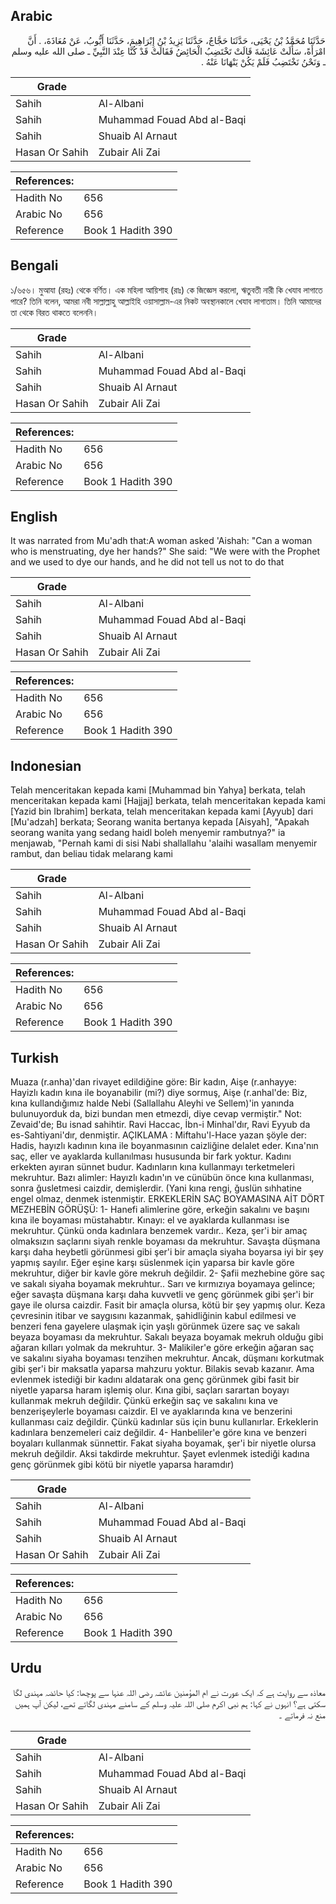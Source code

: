 ## Arabic


<div dir="rtl" lang="ar" style={{fontSize:'larger',backgroundColor:'#f8f9fa',padding:20}}>
حَدَّثَنَا مُحَمَّدُ بْنُ يَحْيَى، حَدَّثَنَا حَجَّاجٌ، حَدَّثَنَا يَزِيدُ بْنُ إِبْرَاهِيمَ، حَدَّثَنَا أَيُّوبُ، عَنْ مُعَاذَةَ، ‏.‏ أَنَّ امْرَأَةً، سَأَلَتْ عَائِشَةَ قَالَتْ تَخْتَضِبُ الْحَائِضُ فَقَالَتْ قَدْ كُنَّا عِنْدَ النَّبِيِّ ـ صلى الله عليه وسلم ـ وَنَحْنُ نَخْتَضِبُ فَلَمْ يَكُنْ يَنْهَانَا عَنْهُ ‏.‏
</div>
<div style={{backgroundColor:'#f8f9fa',padding:20, marginBottom: 10}}><table> <thead> <tr> <th>Grade</th> <th></th> </tr> </thead> <tbody> <tr><td>Sahih</td><td>Al-Albani</td></tr><tr><td>Sahih</td><td>Muhammad Fouad Abd al-Baqi</td></tr><tr><td>Sahih</td><td>Shuaib Al Arnaut</td></tr><tr><td>Hasan Or Sahih</td><td>Zubair Ali Zai</td></tr></tbody></table><table> <thead> <tr> <th>References:</th> <th></th> </tr> </thead> <tbody><tr><td>Hadith No</td><td>656</td></tr><tr><td>Arabic No</td><td>656</td></tr><tr><td>Reference</td><td>Book 1 Hadith 390</td></tr></tbody></table></div>

## Bengali


<div dir="ltr" lang="bn" style={{fontSize:'larger',backgroundColor:'#f8f9fa',padding:20}}>
১/৬৫৬। মুআযা (রহঃ) থেকে বর্ণিত। এক মহিলা আয়িশাহ (রাঃ) কে জিজ্ঞেস করলো, ঋতুবতী নারী কি খেযাব লাগাতে পারে? তিনি বলেন, আমরা নবী সাল্লাল্লাহু আল্লাইহি ওয়াসাল্লাম-এর নিকট অবস্থানকালে খেযাব লাগাতাম। তিনি আমাদের তা থেকে বিরত থাকতে বলেননি।
</div>
<div style={{backgroundColor:'#f8f9fa',padding:20, marginBottom: 10}}><table> <thead> <tr> <th>Grade</th> <th></th> </tr> </thead> <tbody> <tr><td>Sahih</td><td>Al-Albani</td></tr><tr><td>Sahih</td><td>Muhammad Fouad Abd al-Baqi</td></tr><tr><td>Sahih</td><td>Shuaib Al Arnaut</td></tr><tr><td>Hasan Or Sahih</td><td>Zubair Ali Zai</td></tr></tbody></table><table> <thead> <tr> <th>References:</th> <th></th> </tr> </thead> <tbody><tr><td>Hadith No</td><td>656</td></tr><tr><td>Arabic No</td><td>656</td></tr><tr><td>Reference</td><td>Book 1 Hadith 390</td></tr></tbody></table></div>

## English


<div dir="ltr" lang="en" style={{fontSize:'larger',backgroundColor:'#f8f9fa',padding:20}}>
It was narrated from Mu'adh that:A woman asked 'Aishah: "Can a woman who is menstruating, dye her hands?" She said: "We were with the Prophet and we used to dye our hands, and he did not tell us not to do that
</div>
<div style={{backgroundColor:'#f8f9fa',padding:20, marginBottom: 10}}><table> <thead> <tr> <th>Grade</th> <th></th> </tr> </thead> <tbody> <tr><td>Sahih</td><td>Al-Albani</td></tr><tr><td>Sahih</td><td>Muhammad Fouad Abd al-Baqi</td></tr><tr><td>Sahih</td><td>Shuaib Al Arnaut</td></tr><tr><td>Hasan Or Sahih</td><td>Zubair Ali Zai</td></tr></tbody></table><table> <thead> <tr> <th>References:</th> <th></th> </tr> </thead> <tbody><tr><td>Hadith No</td><td>656</td></tr><tr><td>Arabic No</td><td>656</td></tr><tr><td>Reference</td><td>Book 1 Hadith 390</td></tr></tbody></table></div>

## Indonesian


<div dir="ltr" lang="id" style={{fontSize:'larger',backgroundColor:'#f8f9fa',padding:20}}>
Telah menceritakan kepada kami [Muhammad bin Yahya] berkata, telah menceritakan kepada kami [Hajjaj] berkata, telah menceritakan kepada kami [Yazid bin Ibrahim] berkata, telah menceritakan kepada kami [Ayyub] dari [Mu'adzah] berkata; Seorang wanita bertanya kepada [Aisyah], "Apakah seorang wanita yang sedang haidl boleh menyemir rambutnya?" ia menjawab, "Pernah kami di sisi Nabi shallallahu 'alaihi wasallam menyemir rambut, dan beliau tidak melarang kami
</div>
<div style={{backgroundColor:'#f8f9fa',padding:20, marginBottom: 10}}><table> <thead> <tr> <th>Grade</th> <th></th> </tr> </thead> <tbody> <tr><td>Sahih</td><td>Al-Albani</td></tr><tr><td>Sahih</td><td>Muhammad Fouad Abd al-Baqi</td></tr><tr><td>Sahih</td><td>Shuaib Al Arnaut</td></tr><tr><td>Hasan Or Sahih</td><td>Zubair Ali Zai</td></tr></tbody></table><table> <thead> <tr> <th>References:</th> <th></th> </tr> </thead> <tbody><tr><td>Hadith No</td><td>656</td></tr><tr><td>Arabic No</td><td>656</td></tr><tr><td>Reference</td><td>Book 1 Hadith 390</td></tr></tbody></table></div>

## Turkish


<div dir="ltr" lang="tr" style={{fontSize:'larger',backgroundColor:'#f8f9fa',padding:20}}>
Muaza (r.anha)'dan rivayet edildiğine göre: Bir kadın, Aişe (r.anhayye: Hayizlı kadın kına ile boyanabilir (mi?) diye sormuş, Aişe (r.anhal'de: Biz, kına kullandığımız halde Nebi (Sallallahu Aleyhi ve Sellem)'in yanında bulunuyorduk da, bizi bundan men etmezdi, diye cevap vermiştir." Not: Zevaid'de; Bu isnad sahihtir. Ravi Haccac, İbn-i Minhal'dır, Ravi Eyyub da es-Sahtiyani'dır, denmiştir. AÇIKLAMA : Miftahu'l-Hace yazan şöyle der: Hadis, hayızlı kadının kına ile boyanmasının caizliğine delalet eder. Kına'nın saç, eller ve ayaklarda kullanılması hususunda bir fark yoktur. Kadını erkekten ayıran sünnet budur. Kadınların kına kullanmayı terketmeleri mekruhtur. Bazı alimler: Hayızlı kadın'ın ve cünübün önce kına kullanması, sonra ğusletmesi caizdir, demişlerdir. (Yani kına rengi, ğuslün sıhhatine engel olmaz, denmek istenmiştir. ERKEKLERİN SAÇ BOYAMASINA AİT DÖRT MEZHEBİN GÖRÜŞÜ: 1- Hanefi alimlerine göre, erkeğin sakalını ve başını kına ile boyaması müstahabtır. Kınayı: el ve ayaklarda kullanması ise mekruhtur. Çünkü onda kadınlara benzemek vardır.. Keza, şer'i bir amaç olmaksızın saçlarını siyah renkle boyaması da mekruhtur. Savaşta düşmana karşı daha heybetli görünmesi gibi şer'i bir amaçla siyaha boyarsa iyi bir şey yapmış sayılır. Eğer eşine karşı süslenmek için yaparsa bir kavle göre mekruhtur, diğer bir kavle göre mekruh değildir. 2- Şafii mezhebine göre saç ve sakalı siyaha boyamak mekruhtur.. Sarı ve kırmızıya boyamaya gelince; eğer savaşta düşmana karşı daha kuvvetli ve genç görünmek gibi şer'i bir gaye ile olursa caizdir. Fasit bir amaçla olursa, kötü bir şey yapmış olur. Keza çevresinin itibar ve saygısını kazanmak, şahidliğinin kabul edilmesi ve benzeri fena gayelere ulaşmak için yaşlı görünmek üzere saç ve sakalı beyaza boyaması da mekruhtur. Sakalı beyaza boyamak mekruh olduğu gibi ağaran kılları yolmak da mekruhtur. 3- Malikiler'e göre erkeğin ağaran saç ve sakalını siyaha boyaması tenzihen mekruhtur. Ancak, düşmanı korkutmak gibi şer'i bir maksatla yaparsa mahzuru yoktur. Bilakis sevab kazanır. Ama evlenmek istediği bir kadını aldatarak ona genç görünmek gibi fasit bir niyetle yaparsa haram işlemiş olur. Kına gibi, saçları sarartan boyayı kullanmak mekruh değildir. Çünkü erkeğin saç ve sakalını kına ve benzerişeylerle boyaması caizdir. El ve ayaklarında kına ve benzerini kullanması caiz değildir. Çünkü kadınlar süs için bunu kullanırlar. Erkeklerin kadınlara benzemeleri caiz değildir. 4- Hanbeliler'e göre kına ve benzeri boyaları kullanmak sünnettir. Fakat siyaha boyamak, şer'i bir niyetle olursa mekruh değildir. Aksi takdirde mekruhtur. Şayet evlenmek istediği kadına genç görünmek gibi kötü bir niyetle yaparsa haramdır)
</div>
<div style={{backgroundColor:'#f8f9fa',padding:20, marginBottom: 10}}><table> <thead> <tr> <th>Grade</th> <th></th> </tr> </thead> <tbody> <tr><td>Sahih</td><td>Al-Albani</td></tr><tr><td>Sahih</td><td>Muhammad Fouad Abd al-Baqi</td></tr><tr><td>Sahih</td><td>Shuaib Al Arnaut</td></tr><tr><td>Hasan Or Sahih</td><td>Zubair Ali Zai</td></tr></tbody></table><table> <thead> <tr> <th>References:</th> <th></th> </tr> </thead> <tbody><tr><td>Hadith No</td><td>656</td></tr><tr><td>Arabic No</td><td>656</td></tr><tr><td>Reference</td><td>Book 1 Hadith 390</td></tr></tbody></table></div>

## Urdu


<div dir="rtl" lang="ur" style={{fontSize:'larger',backgroundColor:'#f8f9fa',padding:20}}>
معاذہ سے روایت ہے کہ ایک عورت نے ام المؤمنین عائشہ رضی اللہ عنہا سے پوچھا: کیا حائضہ مہندی لگا سکتی ہے؟ انہوں نے کہا: ہم نبی اکرم صلی اللہ علیہ وسلم کے سامنے مہندی لگاتے تھے، لیکن آپ ہمیں منع نہ فرماتے ۔
</div>
<div style={{backgroundColor:'#f8f9fa',padding:20, marginBottom: 10}}><table> <thead> <tr> <th>Grade</th> <th></th> </tr> </thead> <tbody> <tr><td>Sahih</td><td>Al-Albani</td></tr><tr><td>Sahih</td><td>Muhammad Fouad Abd al-Baqi</td></tr><tr><td>Sahih</td><td>Shuaib Al Arnaut</td></tr><tr><td>Hasan Or Sahih</td><td>Zubair Ali Zai</td></tr></tbody></table><table> <thead> <tr> <th>References:</th> <th></th> </tr> </thead> <tbody><tr><td>Hadith No</td><td>656</td></tr><tr><td>Arabic No</td><td>656</td></tr><tr><td>Reference</td><td>Book 1 Hadith 390</td></tr></tbody></table></div>